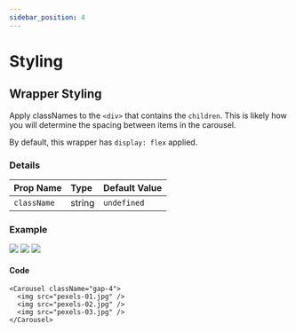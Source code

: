 ```yaml
---
sidebar_position: 4
---
```



# Styling

## Wrapper Styling

Apply classNames to the `<div>` that contains the `children`. This is likely how you will determine the spacing between items in the carousel.

By default, this wrapper has `display: flex` applied.

### Details

| Prop Name          | Type   | Default Value |
| :----------------- | :----- | :------------ |
| `className` | string | `undefined`   |

### Example

<Carousel className="gap-4">
  <img src="/open-source/nuka-carousel/img/pexels-01.jpg" />
  <img src="/open-source/nuka-carousel/img/pexels-02.jpg" />
  <img src="/open-source/nuka-carousel/img/pexels-03.jpg" />
</Carousel>

#### Code

```tsx
<Carousel className="gap-4">
  <img src="pexels-01.jpg" />
  <img src="pexels-02.jpg" />
  <img src="pexels-03.jpg" />
</Carousel>
```
